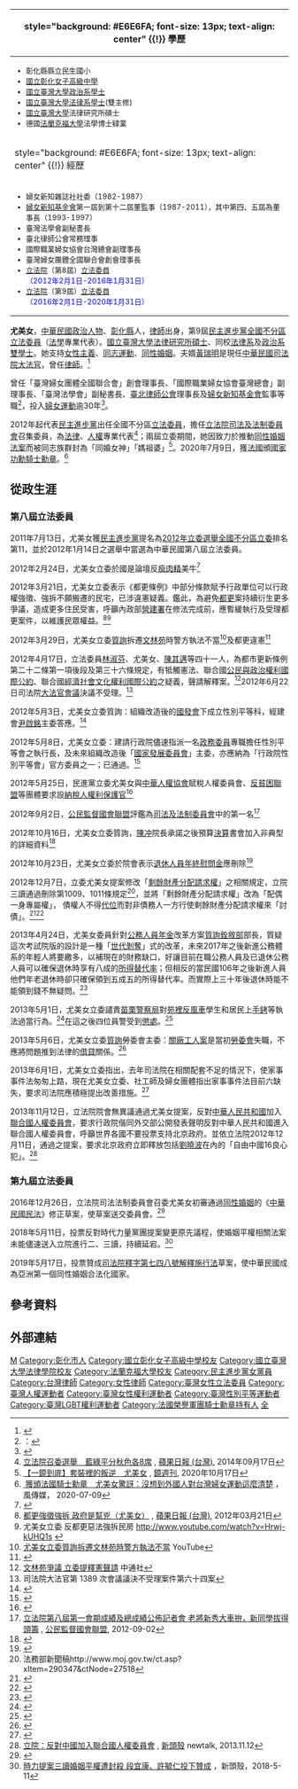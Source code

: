 {{Infobox Officeholder
| name = 尤美女<br/><small>Yu, Mei-Nu</small>
| image = Yu Mei-Nu - by Huang Kuan-Ju 02 (cropped).JPG
| imagesize = 235px
| office     = {{ROC}}[[立法院|立法院]]第8-9屆[[立法委員|立法委員]]
| term_start = 2012年2月1日
| term_end   = 2020年1月31日
| office1     = [[臺北市|臺北市]][[律師公會|律師公會]][[理事長|理事長]]
| term_start1 = 2011年
| term_end1 = 2014年
| constituency = [[全國不分區及僑居國外國民立法委員選舉區|全國不分區及僑居國外國民立法委員選舉區]]
| sex = 女
| birth_date = {{birth_date_and_age|1955|1|28}}
| birth_place = {{ROC}}台灣省[[彰化縣|彰化縣]][[彰化市|彰化市]]
| death_date =
| death_place =
| Native place = 
| nationality = {{ROC}}
| party   = {{DPP}}
| parents = 
| relatives = 
| spouse = [[黃瑞明|黃瑞明]]
| children = 
| profession = 
| website = 
}}
<!-- 學經歷信息開始 -->
{| class="infobox bordered" style="width: 285px; float: right" cellpadding="1"
|-
! style="background: #E6E6FA; font-size: 13px; text-align: center" {{!}} 學歷
|- 
| style="font-size: 13px" |
*彰化縣縣立民生國小
*[[國立彰化女子高級中學|國立彰化女子高級中學]]
*[[國立臺灣大學|國立臺灣大學]][[政治系|政治系]][[學士|學士]]
*[[國立臺灣大學|國立臺灣大學]][[法律系|法律系]][[學士|學士]](雙主修)
*[[國立臺灣大學|國立臺灣大學]]法律研究所碩士
*德國[[法蘭克福大學|法蘭克福大學]]法學博士肄業
|-
! style="background: #E6E6FA; font-size: 13px; text-align: center" {{!}} 經歷
|- 
| style="font-size: 13px" |
*婦女新知雜誌社社委（1982-1987）
*[[婦女新知基金會|婦女新知基金會]]第一屆到第十二屆董監事（1987-2011），其中第四、五屆為董事長（1993-1997）
*臺灣法學會副秘書長
*臺北律師公會常務理事
*國際職業婦女協會台灣總會副理事長
*臺灣婦女團體全國聯合會創會理事長
*[[立法院|立法院]]（第8屆）[[立法委員|立法委員]]<br><span style="color: blue;">（2012年2月1日-2016年1月31日）</span>
*[[立法院|立法院]]（第9屆）[[立法委員|立法委員]]<br><span style="color: blue;">（2016年2月1日-2020年1月31日）</span>
|}
'''尤美女'''{{BD|1955年|1月28日|CatIdx=H何}}，[[中華民國|中華民國]][[政治人物|政治人物]]、[[彰化縣|彰化縣]]人，[[律師|律師]]出身，第9屆[[民主進步黨|民主進步黨]][[全國不分區|全國不分區]][[立法委員|立法委員]]（[[法學|法學]]專業代表）。[[國立臺灣大學|國立臺灣大學]][[法律|法律]][[研究所|研究所]][[碩士|碩士]]、同校[[法律系|法律系]]及[[政治系|政治系]][[雙學士|雙學士]]。她支持[[女性主義|女性主義]]、[[LGBT權利運動|同志運動]]、[[同性婚姻|同性婚姻]]。夫婿[[黃瑞明|黃瑞明]]是現任[[中華民國|中華民國]][[司法院大法官|司法院大法官]]，曾任[[律師|律師]]。<ref>{{Cite web|url=http://news.ltn.com.tw/news/politics/breakingnews/1860357|title=大法官被提名人黃瑞明：尤美女主提釋憲案會迴避 - 政治 - 自由時報電子報|accessdate=2018-12-14|work=news.ltn.com.tw|archive-date=2018-12-08|archive-url=https://web.archive.org/web/20181208172436/http://news.ltn.com.tw/news/politics/breakingnews/1860357|dead-url=no}}</ref>

曾任「臺灣婦女團體全國聯合會」創會理事長、「國際職業婦女協會臺灣總會」副理事長、「臺灣法學會」副秘書長、[[臺北律師公會|臺北律師公會]]理事長及[[婦女新知基金會|婦女新知基金會]]監事等職<ref name="DPP">：{{cite web |language=zh-tw |url=http://www.dpp.org.tw/news_content.php?sn=5045 |title=民主進步黨第八屆政黨比例代表立法委員擬提名人名單 |publisher=[[民主進步黨|民主進步黨]]官方網站 |date=2011-07-13 |accessdate=2011-11-13 |deadurl=yes |archiveurl=https://web.archive.org/web/20140302032357/http://www.dpp.org.tw/news_content.php?sn=5045 |archivedate=2014年3月2日 |df= }}</ref>，投入[[婦女運動|婦女運動]]逾30年<ref>{{cite news |language=zh-tw |author=鍾元 |url=http://news.epochtimes.com.tw/11/5/27/166478.htm |title=台北律師公會理事長 聲援陸維權律師 |publisher=[[大紀元|大紀元]] |date=2011-05-27 |accessdate=2011-11-13 |archive-url=https://web.archive.org/web/20140301193019/http://news.epochtimes.com.tw/11/5/27/166478.htm |archive-date=2014-03-01 |dead-url=yes }}</ref>。

2012年起代表[[民主進步黨|民主進步黨]]出任全國不分區[[立法委員|立法委員]]，擔任[[立法院司法及法制委員會|立法院司法及法制委員會]]召集委員，為[[法律|法律]]、[[人權|人權]]專業代表<ref>[http://www.appledaily.com.tw/realtimenews/article/politics/20140917/471214/%E7%AB%8B%E6%B3%95%E9%99%A2%E5%8F%AC%E5%A7%94%E9%81%B8%E8%88%89%E3%80%80%E8%97%8D%E7%B6%A0%E5%B9%B3%E5%88%86%E7%A7%8B%E8%89%B2%E5%90%848%E5%B8%AD 立法院召委選舉　藍綠平分秋色各8席] {{Wayback|url=http://www.appledaily.com.tw/realtimenews/article/politics/20140917/471214/%E7%AB%8B%E6%B3%95%E9%99%A2%E5%8F%AC%E5%A7%94%E9%81%B8%E8%88%89%E3%80%80%E8%97%8D%E7%B6%A0%E5%B9%B3%E5%88%86%E7%A7%8B%E8%89%B2%E5%90%848%E5%B8%AD |date=20160304202013 }}, [[蘋果日報_(台灣)|蘋果日報 (台灣)]], 2014年09月17日</ref>；兩屆立委期間，她因致力於推動[[同性婚姻法制化|同性婚姻法案]]而被同志族群封為「同婚女神」「媽祖婆」<ref>[https://www.mirrormedia.mg/story/20201012pol007/ 【一鏡到底】套裝裡的叛逆　尤美女] {{Wayback|url=https://www.mirrormedia.mg/story/20201012pol007/ |date=20201017000000 }}, [[鏡週刊|鏡週刊]], 2020年10月17日</ref>。2020年7月9日，獲[[法國|法國]]頒[[法國國家功績勳章|國家功勳騎士勳章]]。<ref>[https://www.storm.mg/article/2838392?fbclid=IwAR0oxIT4GvXzEzwYUusJ16JVZKIKucVGz_-FRm02PqVqWk7HvVxxEhnzfxI  獲頒法國騎士勳章　尤美女驚訝：沒想到外國人對台灣婦女運動這麼清楚] {{Wayback|url=https://www.storm.mg/article/2838392?fbclid=IwAR0oxIT4GvXzEzwYUusJ16JVZKIKucVGz_-FRm02PqVqWk7HvVxxEhnzfxI |date=20200710031122 }}，風傳媒，	2020-07-09</ref>

==從政生涯==

===第八屆立法委員===
2011年7月13日，尤美女獲[[民主進步黨|民主進步黨]]提名為[[2012年中華民國立法委員選舉|2012年立委選舉]][[2012年中華民國立法委員選舉#全國不分區及僑居國外國民選舉|全國不分區]][[立委|立委]]排名第11{{r|DPP}}，並於2012年1月14日之選舉中當選為中華民國第八屆立法委員。

2012年2月24日，尤美女立委於國是論壇反[[瘦肉精|瘦肉精]]美牛<ref>{{cite web|url=https://www.youtube.com/watch?v=5oCA99g-JhE|title=20120224尤美女立委於國是論壇反瘦肉精美牛|first=|last=roxanachen|date=2012-02-23|publisher=|via=YouTube|accessdate=2019-07-10|archive-date=2020-05-05|archive-url=https://web.archive.org/web/20200505055631/https://www.youtube.com/watch?v=5oCA99g-JhE&gl=US&hl=en|dead-url=no}}</ref>

2012年3月21日，尤美女立委表示《都更條例》中部分條款賦予行政單位可以行政權強徵、強拆不願搬遷的民宅，已涉違憲疑義。鑑此，為避免[[都更|都更]]案持續衍生更多爭議，造成更多住民受害，呼籲內政部[[營建署|營建署]]在修法完成前，應暫緩執行及受理都更案件，以維護民眾權益。<ref>[http://www.appledaily.com.tw/appledaily/article/headline/20120321/34103878 都更強徵強拆 政府是幫兇（尤美女）] {{Wayback|url=http://www.appledaily.com.tw/appledaily/article/headline/20120321/34103878 |date=20120705034823 }}, [[蘋果日報_(台灣)|蘋果日報 (台灣)]], 2012年03月21日</ref><ref>尤美女立委 反都更惡法強拆民房 http://www.youtube.com/watch?v=Hrwj-kUHQ1s {{Wayback|url=http://www.youtube.com/watch?v=Hrwj-kUHQ1s |date=20160918074913 }}</ref>

2012年3月29日，尤美女立委[[質詢|質詢]]拆遷[[文林苑|文林苑]]時警方執法不當<ref>[http://www.youtube.com/watch?v=OlcDMPIUq_4&list=UUI8Pp2Bu_hxK0UIOauWyfvg&index=55 尤美女立委質詢拆遷文林苑時警方執法不當] {{Wayback|url=http://www.youtube.com/watch?v=OlcDMPIUq_4&list=UUI8Pp2Bu_hxK0UIOauWyfvg&index=55 |date=20150709111233 }} YouTube</ref>及都更違憲<ref>{{cite web|url=https://www.youtube.com/watch?v=959pq_j6gTY&feature=share|title=尤美女立委質詢都更違憲|first=|last=roxanachen|date=2012-03-29|publisher=|via=YouTube|accessdate=2019-07-10|archive-date=2016-10-18|archive-url=https://web.archive.org/web/20161018185401/https://www.youtube.com/watch?v=959pq_j6gTY&feature=share|dead-url=no}}</ref>

2012年4月17日，立法委員[[林淑芬|林淑芬]]、尤美女、[[陳其邁|陳其邁]]等四十一人，為都市更新條例第二十二條第一項後段及第三十六條規定，有牴觸憲法、聯合國[[公民與政治權利國際公約|公民與政治權利國際公約]]、聯合國[[經濟社會文化權利國際公約|經濟社會文化權利國際公約]]之疑義，聲請解釋案。<ref>[http://www.cna.com.tw/News/firstnews/201204170092-1.aspx 文林苑爭議 立委提釋憲聲請] {{Wayback|url=http://www.cna.com.tw/News/firstnews/201204170092-1.aspx |date=20160304121841 }} 中通社</ref>2012年6月22日司法院[[大法官會議|大法官會議]]決議不受理。<ref>司法院大法官第 1389 次會議議決不受理案件第六十四案</ref>

2012年5月3日，尤美女立委質詢：組織改造後的[[國發會|國發會]]下成立性別平等科，經建會[[尹啟銘|尹啟銘]]主委答應。<ref>{{cite web|url=https://www.youtube.com/watch?v=ZIY6ir-YE4E&feature=share|title=尤美女立委質詢：國發會下成立性別平等科|first=|last=roxanachen|date=2012-05-03|publisher=|via=YouTube|accessdate=2019-07-10|archive-date=2020-05-01|archive-url=https://web.archive.org/web/20200501111409/https://www.youtube.com/watch?v=ZIY6ir-YE4E&gl=US&hl=en|dead-url=no}}</ref>

2012年5月8日，尤美女立委：建請行政院儘速指派一名[[行政院政務委員|政務委員]]專職擔任性別平等會之執行長，及未來組織改造後「[[國家發展委員會|國家發展委員會]]」主委，亦應納為「行政院性別平等會」官方委員之一；已通過。<ref>{{cite web|url=https://www.youtube.com/watch?v=5vMuRjfhprI&feature=share|title=尤美女立委：政務委員任性平會執行長|first=|last=roxanachen|date=2012-05-08|publisher=|via=YouTube|accessdate=2019-07-10|archive-date=2016-09-10|archive-url=https://web.archive.org/web/20160910102959/https://www.youtube.com/watch?v=5vMuRjfhprI&feature=share|dead-url=no}}</ref>

2012年5月25日，民進黨立委尤美女與[[中華人權協會|中華人權協會]]賦稅人權委員會、[[反貧困聯盟|反貧困聯盟]]等團體要求設[[納稅人權利保護官|納稅人權利保護官]]<ref>{{cite web|url=https://tw.appledaily.com/new/realtime/20120525/124402/|title=綠委促設 「納稅人權利保護官」｜蘋果新聞網｜蘋果日報|website=蘋果新聞網}}</ref>

2012年9月2日，[[公民監督國會聯盟|公民監督國會聯盟]]評鑑為[[司法及法制委員會|司法及法制委員會]]中的第一名<ref>[http://www.ccw.org.tw/p/14999 立法院第八屆第一會期成績及總成績公佈記者會 老將新秀大車拚，新同學拔得頭籌] {{Wayback|url=http://www.ccw.org.tw/p/14999 |date=20130627120852 }}, [[公民監督國會聯盟|公民監督國會聯盟]], 2012-09-02</ref>

2012年10月16日，尤美女立委質詢，[[陳冲_(臺灣)|陳冲]]院長承諾之後預算[[決算|決算]]書會加入非典型的詳細資料<ref>{{cite web|url=https://www.youtube.com/watch?v=iLvJ6nm34_I&feature=share|title=尤美女立委質詢 陳冲院長承諾之後預算決算書會加入非典型的詳細資料|first=|last=roxanachen|date=2012-10-15|publisher=|via=YouTube|accessdate=2019-07-10|archive-date=2016-09-18|archive-url=https://web.archive.org/web/20160918054606/https://www.youtube.com/watch?v=iLvJ6nm34_I&feature=share|dead-url=no}}</ref>

2012年10月23日，尤美女立委於院會表示[[退休人員年終慰問金|退休人員年終慰問金]]應刪除<ref>{{cite web|url=https://www.youtube.com/watch?v=nSFcL-b9pbs&list=UUI8Pp2Bu_hxK0UIOauWyfvg&index=19|title=尤美女立委於院會表示退休人員年終慰問金及三節獎金應刪除|first=|last=roxanachen|date=2012-10-22|publisher=|via=YouTube|accessdate=2019-07-10|archive-date=2020-05-05|archive-url=https://web.archive.org/web/20200505021033/https://www.youtube.com/watch?v=nSFcL-b9pbs&gl=US&hl=en|dead-url=no}}</ref>

2012年12月7日，立委尤美女提案修改「[[剩餘財產分配請求權|剩餘財產分配請求權]]」之相關規定，立院三讀通過刪除第1009、1011條規定<ref>法務部新聞稿http://www.moj.gov.tw/ct.asp?xItem=290347&ctNode=27518</ref>，並將「剩餘財產分配請求權」改為「配偶一身專屬權」， 債權人不得[[代位|代位]]而對非債務人一方行使剩餘財產分配請求權來「討債」。<ref>{{cite news |language=zh-tw |url=http://tw.news.yahoo.com/%E5%A4%AB%E6%88%96%E5%A6%BB%E6%AC%A0%E5%82%B5-%E9%85%8D%E5%81%B6%E5%8F%AF%E4%B8%8D%E9%82%84-213004295.html;_ylt=Ar_Q9dEDeeXID7CZ0P8p7QfABdF_;_ylu=X3oDMTM2MWRoZ2NzBG1pdANJbmZpbml0ZSBCcm93c2UgVFcEcGtnA2MzZWYyZGM0LTExYzktMzZmYi04OGIzLWU3OGZlNDhjMjdhNQRwb3MDbDQEc2VjA21lZGlhaW5maW5pdGVicm93c2VsaXN0dGVtcA--;_ylg=X3oDMTJ1MjdtbWs1BGludGwDdHcEbGFuZwN6aC1oYW50LXR3BHBzdGFpZANhYzc0Zjc1Yy02ZmMwLTMwMjQtYTlmNy05ZjliZGYwNjk0MGEEcHN0Y2F0A.aUv.ayuwRwdANzdG9yeXBhZ2U-;_ylv=3 |title=夫或妻欠債 配偶可不還 |publisher=[[中時電子報|中時電子報]] |date=2012-12-08 |accessdate=2013-05-28 |archive-date=2016-03-16 |archive-url=https://web.archive.org/web/20160316201740/https://tw.news.yahoo.com/%E5%A4%AB%E6%88%96%E5%A6%BB%E6%AC%A0%E5%82%B5-%E9%85%8D%E5%81%B6%E5%8F%AF%E4%B8%8D%E9%82%84-213004295.html;_ylt=Ar_Q9dEDeeXID7CZ0P8p7QfABdF_;_ylu=X3oDMTM2MWRoZ2NzBG1pdANJbmZpbml0ZSBCcm93c2UgVFcEcGtnA2MzZWYyZGM0LTExYzktMzZmYi04OGIzLWU3OGZlNDhjMjdhNQRwb3MDbDQEc2VjA21lZGlhaW5maW5pdGVicm93c2VsaXN0dGVtcA--;_ylg=X3oDMTJ1MjdtbWs1BGludGwDdHcEbGFuZwN6aC1oYW50LXR3BHBzdGFpZANhYzc0Zjc1Yy02ZmMwLTMwMjQtYTlmNy05ZjliZGYwNjk0MGEEcHN0Y2F0A.aUv.ayuwRwdANzdG9yeXBhZ2U-;_ylv=3 |dead-url=no }}</ref><ref>{{cite news |language=zh-tw |url=http://www.cna.com.tw/News/FirstNews/201212070032-1.aspx |title=立院三讀 夫妻財產各自還債 |publisher=[[中央通訊社|中央通訊社]] |date=2012-12-07 |accessdate=2013-05-28 |archive-date=2013-06-05 |archive-url=https://web.archive.org/web/20130605214228/http://www.cna.com.tw/News/FirstNews/201212070032-1.aspx |dead-url=no }}</ref>

2013年4月24日，尤美女委員針對[[公務人員|公務人員]][[年金|年金]]改革方案[[質詢|質詢]][[銓敘部|銓敘部]]部長，質疑這次考試院­版的設計是一種「[[世代剝奪|世代剝奪]]」式的改革，未來2017年之後新進公務體系的年輕人將要繳多，以補現在的­財務缺口，好讓目前在職公務人員及已退休公務人員可以確保退休時享有八成的[[所得替代率|所得替代率]]；但­相反的當民國106年之後新進人員他們年老退休時卻只確保領到五成五的所得替代率。而實際上三十年後退休時能不能領到錢不無疑問。<ref>{{cite news |language =zh-tw |url =http://www.youtube.com/watch?v=tIy9iIzXN-A&feature=youtu.be |title =尤美女立委質詢不公平的公務人員退休年金改革 |publisher =[[YouTube|YouTube]] |date =2013-04-24 |accessdate =2013-05-28 |archive-date =2015-07-14 |archive-url =https://web.archive.org/web/20150714204336/https://www.youtube.com/watch?v=tIy9iIzXN-A&feature=youtu.be |dead-url =no }}</ref>

2013年5月1日，尤美女立委譴責[[苗栗警察局|苗栗警察局]]對[[苑裡反風車|苑裡反風車]]學生和居民上[[手銬|手銬]]等執法過當行為。<ref>{{cite news |language =zh-tw |url =http://www.youtube.com/watch?v=TS7P0gQaWjw&feature=youtu.be |title =尤美女立委譴責苗栗警察局對抗議學生和居民上手銬等執法過當行為 |publisher =[[YouTube|YouTube]] |date =2013-05-01 |accessdate =2013-05-28 |archive-date =2016-09-23 |archive-url =https://web.archive.org/web/20160923074247/https://www.youtube.com/watch?v=TS7P0gQaWjw&feature=youtu.be |dead-url =no }}</ref>在這之後四位員警受到[[懲處|懲處]]。<ref>{{cite news |language=zh-tw |url=http://www.youtube.com/watch?v=djgkfRfWWhM |title=反風車群眾遭銬 警署懲處4名官警 |publisher=[[YouTube|YouTube]] |date=2013-05-05 |accessdate=2013-05-28 |archive-date=2020-05-02 |archive-url=https://web.archive.org/web/20200502034015/https://www.youtube.com/watch?v=djgkfRfWWhM&gl=US&hl=en }}</ref>

2013年5月6日，尤美女立委[[質詢|質詢]]勞委會主委：[[關廠工人案|關廠工人案]]是當初[[勞委會|勞委會]]失職，不應將問題­推到法律的[[借貸|借貸]]關係。<ref>{{Cite web|url=https://www.youtube.com/watch?v=f10OCHZ5LMA&feature=youtu.be|title=尤美女立委質詢勞委會主委：關廠工人案是當初勞委會失職，不應將問題推到法律的借貸關係|accessdate=2018-08-09|author=|date=2013-05-06|publisher=Youtube|archive-date=2016-09-22|archive-url=https://web.archive.org/web/20160922225804/https://www.youtube.com/watch?v=f10OCHZ5LMA&feature=youtu.be|dead-url=no}}</ref>

2013年6月1日，尤美女立委指出，去年司法院在相關配套不足的情況下，使家事事件法匆匆上路，現在尤美女立委、社工師及婦女團體指出家事事件法目前六缺失，要求司法院應積極提出改善措施。<ref>{{Cite web |url=http://www.cna.com.tw/Views/Page/Search/hyDetailws.aspx?qid=201306010115&q=%E5%AE%B6%E4%BA%8B%E4%BA%8B%E4%BB%B6%E6%B3%95 |title=家事事件法滿週年 婦團籲落實 |accessdate=2013-06-04 |archive-date=2016-03-04 |archive-url=https://web.archive.org/web/20160304123851/http://www.cna.com.tw/Views/Page/Search/hyDetailws.aspx?qid=201306010115&q=%E5%AE%B6%E4%BA%8B%E4%BA%8B%E4%BB%B6%E6%B3%95 |dead-url=no }}</ref>

2013年11月12日，立法院院會無異議通過尤美女提案，反對[[中華人民共和國|中華人民共和國]]加入[[聯合國人權委員會|聯合國人權委員會]]，要求行政院偕同外交部公開發表聲明反對中華人民共和國進入聯合國人權委員會，呼籲世界各國不要投票支持北京政府。並依立法院2012年12月11日，通過之提案，要求北京政府立即釋放包括[[劉曉波|劉曉波]]在內的「自由中國16良心犯」。<ref>[http://newtalk.tw/news/2013/11/12/41850.html 立院：反對中國加入聯合國人權委員會] {{Wayback|url=http://newtalk.tw/news/2013/11/12/41850.html |date=20131113091855 }}, [[新頭殼|新頭殼]] newtalk, 2013.11.12</ref>

=== 第九屆立法委員 ===
2016年12月26日，立法院司法法制委員會召委尤美女初審通過[[同性婚姻|同性婚姻]]的《[[中華民國民法|中華民國民法]]》修正草案，使草案送交委員會。<ref>{{cite web|url=https://www.setn.com/News.aspx?NewsID=210616|title=婚姻平權法案初審通過 尤美女：民主成熟的表現 - 政治 - 三立新聞網 SETN.COM|first=|last=三立新聞網|date=2016-12-26|website=www.setn.com|accessdate=2019-07-10|archive-date=2017-01-26|archive-url=https://web.archive.org/web/20170126121100/http://www.setn.com/News.aspx?NewsID=210616|dead-url=no}}</ref>

2018年5月11日，投票反對時代力量黨團提案變更原先議程，使婚姻平權相關法案未能儘速送入立院進行二、三讀，持續延宕。<ref>[https://newtalk.tw/news/view/2018-05-11/123994 時力提案三讀婚姻平權遭封殺 段宜康、許毓仁投下贊成] {{Wayback|url=https://newtalk.tw/news/view/2018-05-11/123994 |date=20180511122035 }}，新頭殼，2018-5-11</ref>

2019年5月17日，投票贊成[[司法院釋字第七四八號解釋施行法|司法院釋字第七四八號解釋施行法]]草案，使中華民國成為亞洲第一個同性婚姻合法化國家。

== 參考資料 ==
{{Reflist|2}}

==外部連結== 
{{Commons cat|Yu, Mei-Nu}}
{{Facebook|yumeinu}}
{{中華民國第八屆立法委員}}
{{中華民國第九屆立法委員}}
{{DEFAULTSORT:Yu尤}}
[[Category:尤姓|M]]
[[Category:彰化市人|Category:彰化市人]]
[[Category:國立彰化女子高級中學校友|Category:國立彰化女子高級中學校友]]
[[Category:國立臺灣大學法律學院校友|Category:國立臺灣大學法律學院校友]]
[[Category:法蘭克福大學校友|Category:法蘭克福大學校友]]
[[Category:民主進步黨女黨員|Category:民主進步黨女黨員]]
[[Category:台灣律師|Category:台灣律師]]
[[Category:女性律師|Category:女性律師]]
[[Category:臺灣女性立法委員|Category:臺灣女性立法委員]]
[[Category:臺灣人權運動者|Category:臺灣人權運動者]]
[[Category:臺灣女性權利運動者|Category:臺灣女性權利運動者]]
[[Category:臺灣性別平等運動者|Category:臺灣性別平等運動者]]
[[Category:臺灣LGBT權利運動者|Category:臺灣LGBT權利運動者]]
[[Category:法國榮譽軍團騎士勳章持有人|Category:法國榮譽軍團騎士勳章持有人]]
[[Category:民主進步黨籍立法委員|全]]